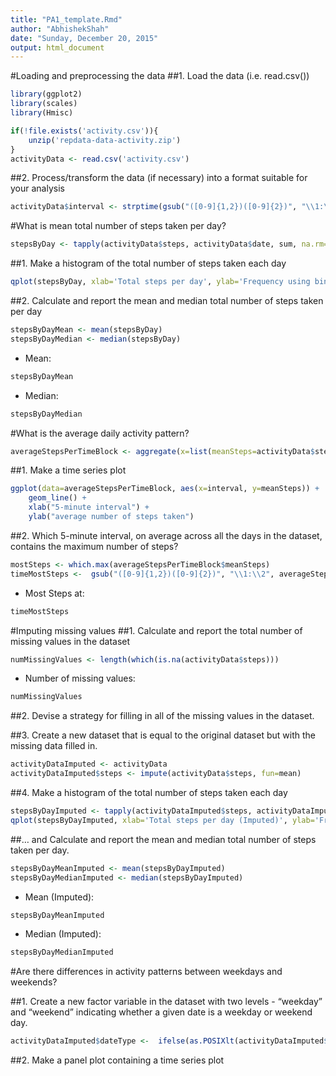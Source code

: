 ```yaml
---
title: "PA1_template.Rmd"
author: "AbhishekShah"
date: "Sunday, December 20, 2015"
output: html_document
---
```


#Loading and preprocessing the data
##1. Load the data (i.e. read.csv())

```r
library(ggplot2)
library(scales)
library(Hmisc)
```

```r
if(!file.exists('activity.csv')){
    unzip('repdata-data-activity.zip')
}
activityData <- read.csv('activity.csv')
```

##2. Process/transform the data (if necessary) into a format suitable for your analysis

```r
activityData$interval <- strptime(gsub("([0-9]{1,2})([0-9]{2})", "\\1:\\2", activityData$interval), format='%H:%M')
```

#What is mean total number of steps taken per day?
```r
stepsByDay <- tapply(activityData$steps, activityData$date, sum, na.rm=TRUE)
```

##1. Make a histogram of the total number of steps taken each day
```r
qplot(stepsByDay, xlab='Total steps per day', ylab='Frequency using binwith 500', binwidth=500)
```

##2. Calculate and report the mean and median total number of steps taken per day

```r
stepsByDayMean <- mean(stepsByDay)
stepsByDayMedian <- median(stepsByDay)
```

- Mean:
```r
stepsByDayMean
```
- Median:
```r
stepsByDayMedian
```

#What is the average daily activity pattern?
```r
averageStepsPerTimeBlock <- aggregate(x=list(meanSteps=activityData$steps), by=data.frame(interval=activityData$interval), FUN=mean, na.rm=TRUE)
```

##1. Make a time series plot
```r
ggplot(data=averageStepsPerTimeBlock, aes(x=interval, y=meanSteps)) +
    geom_line() +
    xlab("5-minute interval") +
    ylab("average number of steps taken") 
```
##2. Which 5-minute interval, on average across all the days in the dataset, contains the maximum number of steps?
```r
mostSteps <- which.max(averageStepsPerTimeBlock$meanSteps)
timeMostSteps <-  gsub("([0-9]{1,2})([0-9]{2})", "\\1:\\2", averageStepsPerTimeBlock[mostSteps,'interval'])
```
- Most Steps at:
```r
timeMostSteps
```

#Imputing missing values
##1. Calculate and report the total number of missing values in the dataset
```r
numMissingValues <- length(which(is.na(activityData$steps)))
```
- Number of missing values:
```r
numMissingValues
```

##2. Devise a strategy for filling in all of the missing values in the dataset.

##3. Create a new dataset that is equal to the original dataset but with the missing data filled in.
```r
activityDataImputed <- activityData
activityDataImputed$steps <- impute(activityData$steps, fun=mean)
```

##4. Make a histogram of the total number of steps taken each day

```r
stepsByDayImputed <- tapply(activityDataImputed$steps, activityDataImputed$date, sum)
qplot(stepsByDayImputed, xlab='Total steps per day (Imputed)', ylab='Frequency using binwith 500', binwidth=500)
```
##... and Calculate and report the mean and median total number of steps taken per day.

```r
stepsByDayMeanImputed <- mean(stepsByDayImputed)
stepsByDayMedianImputed <- median(stepsByDayImputed)
```
- Mean (Imputed):
```r
stepsByDayMeanImputed
```
- Median (Imputed):
```r
stepsByDayMedianImputed
```

#Are there differences in activity patterns between weekdays and weekends?

##1. Create a new factor variable in the dataset with two levels - "weekday" and "weekend" indicating whether a given date is a weekday or weekend day.

```r
activityDataImputed$dateType <-  ifelse(as.POSIXlt(activityDataImputed$date)$wday %in% c(0,6), 'weekend', 'weekday')
```

##2. Make a panel plot containing a time series plot
